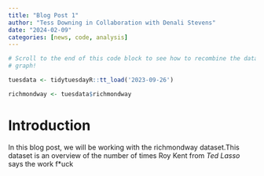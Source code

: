 ```yaml
---
title: "Blog Post 1"
author: "Tess Downing in Collaboration with Denali Stevens"
date: "2024-02-09"
categories: [news, code, analysis]
---
```


```r
# Scroll to the end of this code block to see how to recombine the data into a
# graph!

tuesdata <- tidytuesdayR::tt_load('2023-09-26')

richmondway <- tuesdata$richmondway
```


# Introduction

In this blog post, we will be working with the richmondway dataset.This dataset is an overview of the number of times Roy Kent from _Ted Lasso_ says the work f*uck